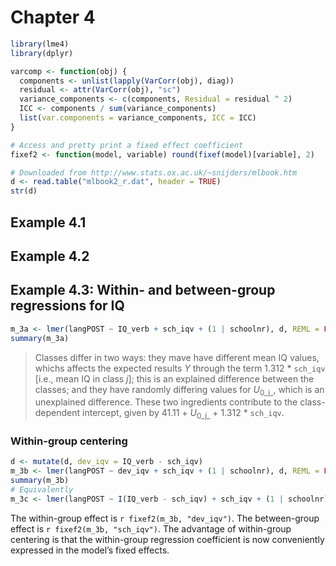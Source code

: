 Chapter 4
===============================================================================

```r
library(lme4)
library(dplyr)

varcomp <- function(obj) {
  components <- unlist(lapply(VarCorr(obj), diag))
  residual <- attr(VarCorr(obj), "sc")
  variance_components <- c(components, Residual = residual ^ 2)
  ICC <- components / sum(variance_components)
  list(var.components = variance_components, ICC = ICC)
}

# Access and pretty print a fixed effect coefficient
fixef2 <- function(model, variable) round(fixef(model)[variable], 2)

# Downloaded from http://www.stats.ox.ac.uk/~snijders/mlbook.htm
d <- read.table("mlbook2_r.dat", header = TRUE)
str(d)
```


Example 4.1
-------------------------------------------------------------------------------


Example 4.2
-------------------------------------------------------------------------------


Example 4.3: Within- and between-group regressions for IQ
-------------------------------------------------------------------------------

```r
m_3a <- lmer(langPOST ~ IQ_verb + sch_iqv + (1 | schoolnr), d, REML = FALSE)
summary(m_3a)
```

> Classes differ in two ways: they mave have different mean IQ values, whichs affects the expected results _Y_ through the term 1.312 * `sch_iqv` [i.e., mean IQ in class _j_]; this is an explained difference between the classes; and they have randomly differing values for _U_<sub>0_j_</sub>, which is an unexplained difference. These two ingredients contribute to the class-dependent intercept, given by 41.11 + _U_<sub>0_j_</sub> + 1.312 * `sch_iqv`.

### Within-group centering

```r
d <- mutate(d, dev_iqv = IQ_verb - sch_iqv)
m_3b <- lmer(langPOST ~ dev_iqv + sch_iqv + (1 | schoolnr), d, REML = FALSE)
summary(m_3b)
# Equivalently 
m_3c <- lmer(langPOST ~ I(IQ_verb - sch_iqv) + sch_iqv + (1 | schoolnr), d, REML = FALSE)
```

The within-group effect is `r fixef2(m_3b, "dev_iqv")`. The between-group effect is `r fixef2(m_3b, "sch_iqv")`. The advantage of within-group centering is that the within-group regression coefficient is now conveniently expressed in the model's fixed effects.








